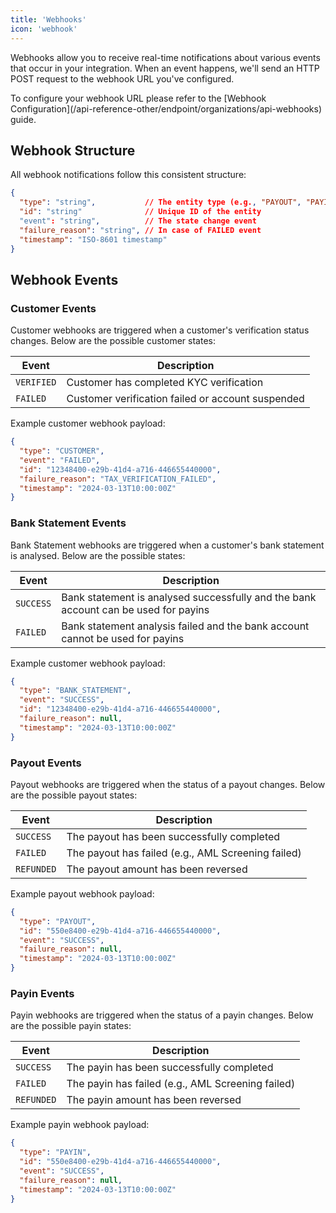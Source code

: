 ```yaml
---
title: 'Webhooks'
icon: 'webhook'
---
```


Webhooks allow you to receive real-time notifications about various events that occur in your integration. When an event happens, we'll send an HTTP POST request to the webhook URL you've configured.

<Note>
To configure your webhook URL please refer to the [Webhook Configuration](/api-reference-other/endpoint/organizations/api-webhooks) guide.
</Note>

## Webhook Structure

All webhook notifications follow this consistent structure:

```json
{
  "type": "string",           // The entity type (e.g., "PAYOUT", "PAYIN", "CUSTOMER", "BANK_STATEMENT")
  "id": "string"              // Unique ID of the entity 
  "event": "string",          // The state change event
  "failure_reason": "string", // In case of FAILED event
  "timestamp": "ISO-8601 timestamp"
}
```

## Webhook Events

### Customer Events

Customer webhooks are triggered when a customer's verification status changes. Below are the possible customer states:

| Event | Description |
|-------|-------------|
| `VERIFIED` | Customer has completed KYC verification |
| `FAILED` | Customer verification failed or account suspended |

Example customer webhook payload:
```json
{
  "type": "CUSTOMER",
  "event": "FAILED",
  "id": "12348400-e29b-41d4-a716-446655440000",
  "failure_reason": "TAX_VERIFICATION_FAILED",
  "timestamp": "2024-03-13T10:00:00Z"
}
```

### Bank Statement Events

Bank Statement webhooks are triggered when a customer's bank statement is analysed. Below are the possible states:

| Event | Description |
|-------|-------------|
| `SUCCESS` | Bank statement is analysed successfully and the bank account can be used for payins |
| `FAILED` | Bank statement analysis failed and the bank account cannot be used for payins |

Example customer webhook payload:
```json
{
  "type": "BANK_STATEMENT",
  "event": "SUCCESS",
  "id": "12348400-e29b-41d4-a716-446655440000",
  "failure_reason": null,
  "timestamp": "2024-03-13T10:00:00Z"
}
```

### Payout Events

Payout webhooks are triggered when the status of a payout changes. Below are the possible payout states:

| Event | Description |
|-------|-------------|
| `SUCCESS` | The payout has been successfully completed |
| `FAILED` | The payout has failed (e.g., AML Screening failed) |
| `REFUNDED` | The payout amount has been reversed |

Example payout webhook payload:
```json
{
  "type": "PAYOUT",
  "id": "550e8400-e29b-41d4-a716-446655440000",
  "event": "SUCCESS",
  "failure_reason": null,
  "timestamp": "2024-03-13T10:00:00Z"
}
```

### Payin Events

Payin webhooks are triggered when the status of a payin changes. Below are the possible payin states:

| Event | Description |
|-------|-------------|
| `SUCCESS` | The payin has been successfully completed |
| `FAILED` | The payin has failed (e.g., AML Screening failed) |
| `REFUNDED` | The payin amount has been reversed |

Example payin webhook payload:
```json
{
  "type": "PAYIN",
  "id": "550e8400-e29b-41d4-a716-446655440000",
  "event": "SUCCESS",
  "failure_reason": null,
  "timestamp": "2024-03-13T10:00:00Z"
}
```